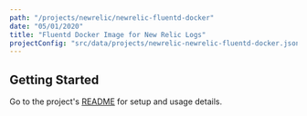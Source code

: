 ```yaml
---
path: "/projects/newrelic/newrelic-fluentd-docker"
date: "05/01/2020"
title: "Fluentd Docker Image for New Relic Logs"
projectConfig: "src/data/projects/newrelic-newrelic-fluentd-docker.json"
---
```


## Getting Started

Go to the project's [README](https://github.com/newrelic/newrelic-fluentd-docker#readme) for setup and usage details.





